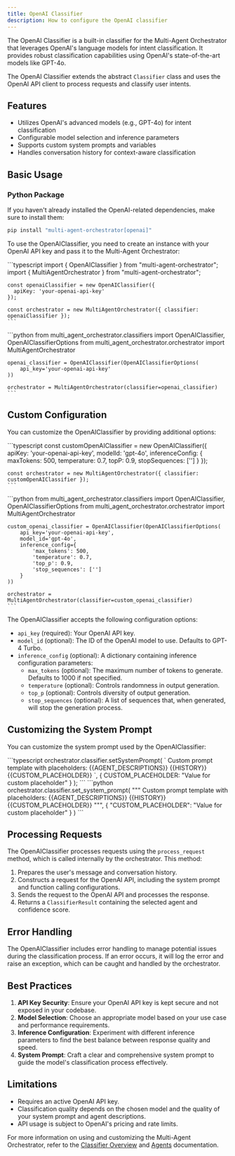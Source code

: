 ```yaml
---
title: OpenAI Classifier
description: How to configure the OpenAI classifier
---
```


The OpenAI Classifier is a built-in classifier for the Multi-Agent Orchestrator that leverages OpenAI's language models for intent classification. It provides robust classification capabilities using OpenAI's state-of-the-art models like GPT-4o.

The OpenAI Classifier extends the abstract `Classifier` class and uses the OpenAI API client to process requests and classify user intents.

## Features

- Utilizes OpenAI's advanced models (e.g., GPT-4o) for intent classification
- Configurable model selection and inference parameters
- Supports custom system prompts and variables
- Handles conversation history for context-aware classification

## Basic Usage

### Python Package

If you haven't already installed the OpenAI-related dependencies, make sure to install them:

```bash
pip install "multi-agent-orchestrator[openai]"
```

To use the OpenAIClassifier, you need to create an instance with your OpenAI API key and pass it to the Multi-Agent Orchestrator:


<Tabs syncKey="runtime">
  <TabItem label="TypeScript" icon="seti:typescript" color="blue">
    ```typescript
    import { OpenAIClassifier } from "multi-agent-orchestrator";
    import { MultiAgentOrchestrator } from "multi-agent-orchestrator";

    const openaiClassifier = new OpenAIClassifier({
      apiKey: 'your-openai-api-key'
    });

    const orchestrator = new MultiAgentOrchestrator({ classifier: openaiClassifier });
    ```
  </TabItem>
  <TabItem label="Python" icon="seti:python">
    ```python
    from multi_agent_orchestrator.classifiers import OpenAIClassifier, OpenAIClassifierOptions
    from multi_agent_orchestrator.orchestrator import MultiAgentOrchestrator

    openai_classifier = OpenAIClassifier(OpenAIClassifierOptions(
        api_key='your-openai-api-key'
    ))

    orchestrator = MultiAgentOrchestrator(classifier=openai_classifier)
    ```
  </TabItem>
</Tabs>

## Custom Configuration

You can customize the OpenAIClassifier by providing additional options:

<Tabs syncKey="runtime">
  <TabItem label="TypeScript" icon="seti:typescript" color="blue">
    ```typescript
    const customOpenAIClassifier = new OpenAIClassifier({
      apiKey: 'your-openai-api-key',
      modelId: 'gpt-4o',
      inferenceConfig: {
        maxTokens: 500,
        temperature: 0.7,
        topP: 0.9,
        stopSequences: ['']
      }
    });

    const orchestrator = new MultiAgentOrchestrator({ classifier: customOpenAIClassifier });
    ```
  </TabItem>
  <TabItem label="Python" icon="seti:python">
    ```python
    from multi_agent_orchestrator.classifiers import OpenAIClassifier, OpenAIClassifierOptions
    from multi_agent_orchestrator.orchestrator import MultiAgentOrchestrator

    custom_openai_classifier = OpenAIClassifier(OpenAIClassifierOptions(
        api_key='your-openai-api-key',
        model_id='gpt-4o',
        inference_config={
            'max_tokens': 500,
            'temperature': 0.7,
            'top_p': 0.9,
            'stop_sequences': ['']
        }
    ))

    orchestrator = MultiAgentOrchestrator(classifier=custom_openai_classifier)
    ```
  </TabItem>
</Tabs>

The OpenAIClassifier accepts the following configuration options:

- `api_key` (required): Your OpenAI API key.
- `model_id` (optional): The ID of the OpenAI model to use. Defaults to GPT-4 Turbo.
- `inference_config` (optional): A dictionary containing inference configuration parameters:
  - `max_tokens` (optional): The maximum number of tokens to generate. Defaults to 1000 if not specified.
  - `temperature` (optional): Controls randomness in output generation.
  - `top_p` (optional): Controls diversity of output generation.
  - `stop_sequences` (optional): A list of sequences that, when generated, will stop the generation process.

## Customizing the System Prompt

You can customize the system prompt used by the OpenAIClassifier:

<Tabs syncKey="runtime">
  <TabItem label="TypeScript" icon="seti:typescript" color="blue">
    ```typescript
    orchestrator.classifier.setSystemPrompt(
      `
      Custom prompt template with placeholders:
      {{AGENT_DESCRIPTIONS}}
      {{HISTORY}}
      {{CUSTOM_PLACEHOLDER}}
      `,
      {
        CUSTOM_PLACEHOLDER: "Value for custom placeholder"
      }
    );
    ```
  </TabItem>
  <TabItem label="Python" icon="seti:python">
    ```python
    orchestrator.classifier.set_system_prompt(
        """
        Custom prompt template with placeholders:
        {{AGENT_DESCRIPTIONS}}
        {{HISTORY}}
        {{CUSTOM_PLACEHOLDER}}
        """,
        {
            "CUSTOM_PLACEHOLDER": "Value for custom placeholder"
        }
    )
    ```
  </TabItem>
</Tabs>

## Processing Requests

The OpenAIClassifier processes requests using the `process_request` method, which is called internally by the orchestrator. This method:

1. Prepares the user's message and conversation history.
2. Constructs a request for the OpenAI API, including the system prompt and function calling configurations.
3. Sends the request to the OpenAI API and processes the response.
4. Returns a `ClassifierResult` containing the selected agent and confidence score.

## Error Handling

The OpenAIClassifier includes error handling to manage potential issues during the classification process. If an error occurs, it will log the error and raise an exception, which can be caught and handled by the orchestrator.

## Best Practices

1. **API Key Security**: Ensure your OpenAI API key is kept secure and not exposed in your codebase.
2. **Model Selection**: Choose an appropriate model based on your use case and performance requirements.
3. **Inference Configuration**: Experiment with different inference parameters to find the best balance between response quality and speed.
4. **System Prompt**: Craft a clear and comprehensive system prompt to guide the model's classification process effectively.

## Limitations

- Requires an active OpenAI API key.
- Classification quality depends on the chosen model and the quality of your system prompt and agent descriptions.
- API usage is subject to OpenAI's pricing and rate limits.

For more information on using and customizing the Multi-Agent Orchestrator, refer to the [Classifier Overview](/multi-agent-orchestrator/classifier/overview) and [Agents](/multi-agent-orchestrator/agents/overview) documentation.